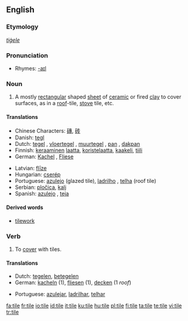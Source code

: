 {{wikipedia|dab=tile (disambiguation)|tile}}
==English==

===Etymology===
{{OE.}} ''[[tiġele]]''

===Pronunciation===
*Rhymes: [[Rhymes:English:-aɪl|-aɪl]]

===Noun===
{{wikipedia}}
{{en-noun}}

# A mostly [[rectangular]] shaped [[sheet]] of [[ceramic]] or fired [[clay]] to cover surfaces, as in a [[roof]]-tile, [[stove]] tile, etc.

====Translations====
{{top}}
*Chinese Characters: [[磚]], [[砖]]
*Danish: [[tegl]] {{c}}
*Dutch: [[tegel]] {{m}}, [[vloertegel]] {{f}}, [[muurtegel]] {{m}}, [[pan]] {{f}}, [[dakpan]] {{f}}
*Finnish: [[keraaminen]] [[laatta]], [[koristelaatta]], [[kaakeli]], [[tiili]]
*German: [[Kachel]] {{f}}, [[Fliese]] {{f}}
{{mid}}
*Latvian: [[flīze]] {{f}}
*Hungarian: [[cserép]]
*Portuguese: [[azulejo]] {{m}} (glazed tile), [[ladrilho]] {{m}}, [[telha]] {{f}} (roof tile)
*Serbian: [[pločica]], [[kalj]]
*Spanish: [[azulejo]] {{m}}, [[teja]] {{f}}
{{bottom}}

==== Derived words ====
* [[tilework]]

===Verb===
{{en-verb|tiles|tiling|tiled}}

# To [[cover]] with tiles.

====Translations====
{{top}}
*Dutch: [[tegelen]], [[betegelen]]
*German: [[kacheln]] (1), [[fliesen]] (1), [[decken]] (1 ''roof'')
{{mid}}
*Portuguese: [[azulejar]], [[ladrilhar]], [[telhar]]
{{bottom}}

[[fa:tile]]
[[fr:tile]]
[[io:tile]]
[[id:tile]]
[[it:tile]]
[[ku:tile]]
[[hu:tile]]
[[pl:tile]]
[[fi:tile]]
[[ta:tile]]
[[te:tile]]
[[vi:tile]]
[[tr:tile]]